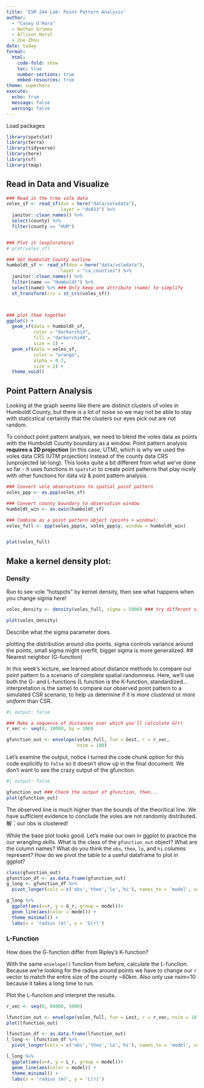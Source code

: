 ```yaml
---
title: 'ESM 244 Lab: Point Pattern Analysis'
author: 
  - "Casey O'Hara"
  - Nathan Grimes
  - Allison Horst
  - Zoe Zhou
date: today
format: 
  html:
    code-fold: show
    toc: true
    number-sections: true
    embed-resources: true
theme: superhero
execute:
  echo: true
  message: false
  warning: false
---
```

Load packages

```r
library(spatstat)
library(terra) 
library(tidyverse)
library(here)
library(sf)
library(tmap)
```

## Read in Data and Visualize


```r
### Read in the tree vole data
voles_sf <- read_sf(dsn = here("data/voledata"), 
                    layer = "ds033") %>% 
  janitor::clean_names() %>%
  select(county) %>%      
  filter(county == "HUM")


### Plot it (exploratory)
# plot(voles_sf)

### Get Humboldt County outline
humboldt_sf <- read_sf(dsn = here("data/voledata"), 
                    layer = "ca_counties") %>% 
  janitor::clean_names() %>%
  filter(name == "Humboldt") %>% 
  select(name) %>% ### Only keep one attribute (name) to simplify
  st_transform(crs = st_crs(voles_sf))



### plot them together
ggplot() +
  geom_sf(data = humboldt_sf, 
          color = "darkorchid", 
          fill = "darkorchid4", 
          size = 1) +
  geom_sf(data = voles_sf, 
          color = "orange", 
          alpha = 0.7, 
          size = 2) +
  theme_void()
```


## Point Pattern Analysis

Looking at the graph seems like there are distinct clusters of voles in Humboldt County, but there is a lot of noise so we may not be able to stay with staticstical certainity that the clusters our eyes pick out are not random.

To conduct point pattern analysis, we need to blend the voles data as points with the Humboldt County boundary as a window. Point pattern analysis **requires a 2D projection** (in this case, UTM), which is why we used the voles data CRS (UTM projection) instead of the county data CRS (unprojected lat-long). This looks quite a bit different from what we've done so far - it uses functions in `spatstat` to create point patterns that play nicely with other functions for data viz & point pattern analysis.

```r
### Convert vole observations to spatial point pattern
voles_ppp <- as.ppp(voles_sf) 

### Convert county boundary to observation window
humboldt_win <- as.owin(humboldt_sf) 

### Combine as a point pattern object (points + window):
voles_full <- ppp(voles_ppp$x, voles_ppp$y, window = humboldt_win)


plot(voles_full) 

```

## Make a kernel density plot:

### Density

Run to see vole "hotspots" by kernel density, then see what happens when you change sigma here!

```r
voles_density <- density(voles_full, sigma = 5000) ### try different sigmas

plot(voles_density)

```

Describe what the sigma parameter does.

plotting the distribution around obs points. sigma controls variance around the points, small sigma might overfit, bigger sigma is more generalized. 
## Nearest neighbor (G-function)

In this week's lecture, we learned about distance methods to compare our point pattern to a scenario of complete spatial randomness. Here, we'll use both the G- and L-functions (L function is the K-function, standardized...interpretation is the same) to compare our observed point pattern to a simulated CSR scenario, to help us determine if it is *more clustered* or *more uniform* than CSR.


```r
#| output: false

### Make a sequence of distances over which you'll calculate G(r)
r_vec <- seq(0, 10000, by = 100) 

gfunction_out <- envelope(voles_full, fun = Gest, r = r_vec, 
                          nsim = 100) 


```

Let's examine the output, notice I turned the code chunk option for this code explicitly to `false` so it doesn't show up in the final document. We don't want to see the crazy output of the gfunction.

```r
#| output: false

gfunction_out ### Check the output of gfunction, then...
plot(gfunction_out)

```


The observed line is much higher than the bounds of the theoritical line. We have sufficient evidence to conclude the voles are not randomly distributed.  解：our obs is clustered! 

While the base plot looks good. Let's make our own in ggplot to practice the our wrangling skills. What is the class of the `gfunction_out` object? What are the column names? What do you think the `obs`, `theo`, `lo`, and `hi` columns represent? How do we pivot the table to a useful dataframe to plot in ggplot?



```r
class(gfunction_out)
gfunction_df <- as.data.frame(gfunction_out)
g_long <- gfunction_df %>% 
  pivot_longer(cols = c('obs','theo','lo','hi'), names_to = 'model', values_to = "G_r")

g_long %>% 
  ggplot(aes(x=r, y = G_r, group = model))+
  geom_line(aes(color = model)) +
  theme_minimal() +
  labs(x = 'radius (m)', y = 'G(r)')

```

### L-Function
 
How does the G-function differ from Ripley's K-function? 
 


With the same `envelope()` function from before, calculate the L-function. Because we're looking for the radius around points we have to change our `r` vector to match the entire size of the county ~80km. Also only use nsim=10 because it takes a long time to run.

Plot the L-function and interpret the results.


```r
r_vec <- seq(0, 80000, 5000)

lfunction_out <- envelope(voles_full, fun = Lest, r = r_vec, nsim = 10)
plot(lfunction_out)

lfunction_df <- as.data.frame(lfunction_out)
l_long <- lfunction_df %>% 
  pivot_longer(cols = c('obs','theo','lo','hi'), names_to = 'model', values_to = "L_r")
```


```r
l_long %>% 
  ggplot(aes(x=r, y = L_r, group = model))+
  geom_line(aes(color = model)) +
  theme_minimal() +
  labs(x = 'radius (m)', y = 'L(r)')
```




